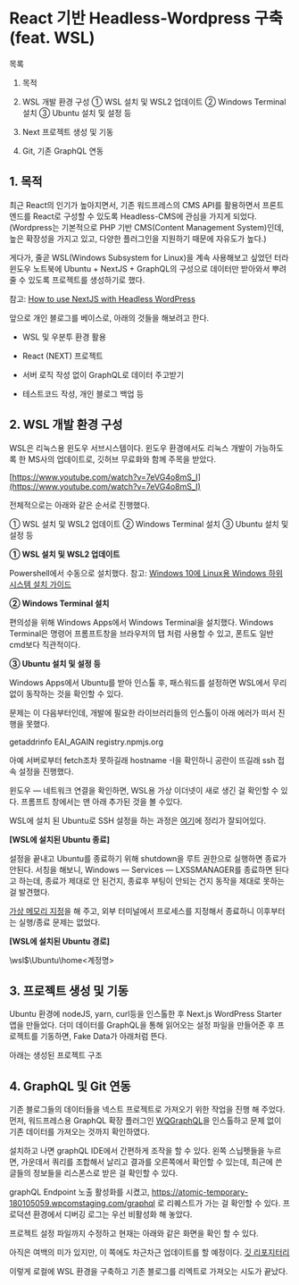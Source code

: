 
# React 기반 Headless-Wordpress 구축(feat. WSL)

목록

1. 목적

1. WSL 개발 환경 구성
① WSL 설치 및 WSL2 업데이트
② Windows Terminal 설치
③ Ubuntu 설치 및 설정 등

1. Next 프로젝트 생성 및 기동

1. Git, 기존 GraphQL 연동

## 1. 목적

최근 React의 인기가 높아지면서, 
기존 워드프레스의 CMS API를 활용하면서 프론트엔드를 React로 구성할 수 있도록 Headless-CMS에 관심을 가지게 되었다.
(Wordpress는 기본적으로 PHP 기반 CMS(Content Management System)인데,
높은 확장성을 가지고 있고, 다양한 플러그인을 지원하기 때문에 자유도가 높다.)

게다가, 줄곧 WSL(Windows Subsystem for Linux)을 계속 사용해보고 싶었던 터라
윈도우 노트북에 Ubuntu + NextJS + GraphQL의 구성으로 데이터만 받아와서 뿌려줄 수 있도록 프로젝트를 생성하기로 했다.

참고: [How to use NextJS with Headless WordPress](https://better-wordpress.dev/posts/how-to-use-nextjs-with-headless-wordpress/)

앞으로 개인 블로그를 베이스로, 아래의 것들을 해보려고 한다.

* WSL 및 우분투 환경 활용

* React (NEXT) 프로젝트

* 서버 로직 작성 없이 GraphQL로 데이터 주고받기

* 테스트코드 작성, 개인 블로그 백업 등

## 2. WSL 개발 환경 구성

WSL은 리눅스용 윈도우 서브시스템이다.
윈도우 환경에서도 리눅스 개발이 가능하도록 한 MS사의 업데이트로, 
깃허브 무료화와 함께 주목을 받았다.

[https://www.youtube.com/watch?v=7eVG4o8mS_I](https://www.youtube.com/watch?v=7eVG4o8mS_I)

전체적으로는 아래와 같은 순서로 진행했다.

① WSL 설치 및 WSL2 업데이트
② Windows Terminal 설치
③ Ubuntu 설치 및 설정 등

**① WSL 설치 및 WSL2 업데이트**

Powershell에서 수동으로 설치했다.
참고: [Windows 10에 Linux용 Windows 하위 시스템 설치 가이드](https://docs.microsoft.com/ko-kr/windows/wsl/install-win10)

**② Windows Terminal 설치**

편의성을 위해 Windows Apps에서 Windows Terminal을 설치했다.
 Windows Terminal은 명령어 프롬프트창을 브라우저의 탭 처럼 사용할 수 있고, 폰트도 일반 cmd보다 직관적이다.

**③ Ubuntu 설치 및 설정 등**

Windows Apps에서 Ubuntu를 받아 인스톨 후, 패스워드를 설정하면 WSL에서 무리 없이 동작하는 것을 확인할 수 있다.

문제는 이 다음부터인데, 
개발에 필요한 라이브러리들의 인스톨이 아래 에러가 떠서 진행을 못했다.

getaddrinfo EAI_AGAIN registry.npmjs.org

아예 서버로부터 fetch조차 못하길래 hostname -I을 확인하니 공란이 뜨길래 ssh 접속 설정을 진행했다.

윈도우 — 네트워크 연결을 확인하면, WSL용 가상 이더넷이 새로 생긴 걸 확인할 수 있다. 프롬프트 창에서는 맨 아래 추가된 것을 볼 수있다.

WSL에 설치 된 Ubuntu로 SSH 설정을 하는 과정은 [여기](https://blogger.pe.kr/853)에 정리가 잘되어있다.

**[WSL에 설치된 Ubuntu 종료]**

설정을 끝내고 Ubuntu를 종료하기 위해 shutdown을 루트 권한으로 실행하면 종료가 안된다.
서칭을 해보니, Windows — Services — LXSSMANAGER를 종료하면 된다고 하는데,
종료가 제대로 안 된건지, 종료후 부팅이 안되는 건지 동작을 제대로 못하는 걸 발견했다.

[가상 메모리 지정](https://velog.io/@nayoon-kim/%EC%97%90%EB%9F%AC-wsl-%EC%8B%A4%ED%96%89-%EC%95%88%EB%90%A0-%EB%95%8C)을 해 주고, 외부 터미널에서 프로세스를 지정해서 종료하니 이후부터는 실행/종료 문제는 없었다.

**[WSL에 설치된 Ubuntu 경로]**

\\wsl$\Ubuntu\home\<계정명>

## 3. 프로젝트 생성 및 기동

Ubuntu 환경에 nodeJS, yarn, curl등을 인스톨한 후 Next.js WordPress Starter 앱을 만들었다. 더미 데이터를 GraphQL을 통해 읽어오는 설정 파일을 만들어준 후 프로젝트를 기동하면, Fake Data가 아래처럼 뜬다.

아래는 생성된 프로젝트 구조

## 4. GraphQL 및 Git 연동

기존 블로그들의 데이터들을 넥스트 프로젝트로 가져오기 위한 작업을 진행 해 주었다. 먼저, 워드프레스용 GraphQL 확장 플러그인 [WQGraphQL](https://www.wpgraphql.com/)을 인스톨하고 문제 없이 기존 데이터를 가져오는 것까지 확인하였다.

설치하고 나면 graphQL IDE에서 간편하게 조작을 할 수 있다. 왼쪽 스닙펫들을 누르면, 가운데서 쿼리를 조합해서 날리고 결과를 오른쪽에서 확인할 수 있는데, 최근에 쓴 글들의 정보들을 리스폰스로 받은 걸 확인할 수 있다.

graphQL Endpoint 노출 활성화를 시켰고, 
https://atomic-temporary-180105059.wpcomstaging.com/graphql 로 리퀘스트가 가는 걸 확인할 수 있다. 프로덕션 환경에서 디버깅 로그는 우선 비활성화 해 놓았다.

프로젝트 설정 파일까지 수정하고 현재는 아래와 같은 화면을 확인 할 수 있다.

아직은 여백의 미가 있지만, 이 쪽에도 차근차근 업데이트를 할 예정이다. 
[깃 리포지터리](https://github.com/ko-dev-jp/Headless-CMS-next)

이렇게 로컬에 WSL 환경을 구축하고 기존 블로그를 리엑트로 가져오는 시도가 끝났다.

